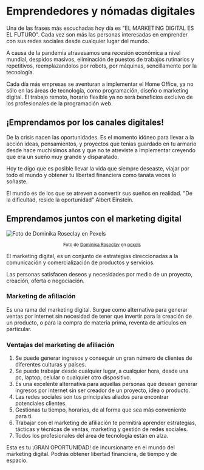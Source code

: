 # Emprendedores y nómadas digitales

Una de las frases más escuchadas hoy día es "EL MARKETING DIGITAL ES EL FUTURO". Cada vez son más las personas interesadas en emprender con sus redes sociales desde cualquier lugar del mundo.

A causa de la pandemia atravesamos una recesión económica a nivel mundial, despidos masivos, eliminación de puestos de trabajos rutinarios y repetitivos, reemplazandolos por robots, por máquinas, sencillamente por la tecnología.

Cada día más empresas se aventuran a implementar el Home Office, ya no sólo en las áreas de tecnología, como programación, diseño o marketing digital. El trabajo remoto, horario flexible ya no será beneficios excluivo de los profesionales de la programación web.

## ¡Emprendamos por los canales digitales!

De la crisis nacen las oportunidades. Es el momento idóneo para llevar a la acción ideas, pensamientos, y proyectos que tenias guardado en tu armario desde hace muchísimos años y que no te atreviste a implementar creyendo que era un sueño muy grande y disparatado.

Hoy te digo que es posible llevar la vida que siempre deseaste, viajar por todo el mundo y obtener tu libertad financiera como tanata veces lo soñaste.

El mundo es de los que se atreven a convertir sus sueños en realidad. "De la dificultad, reside la oportunidad" Albert Einstein.

## Emprendamos juntos con el marketing digital

![Foto de Dominika Roseclay en Pexels](https://images.pexels.com/photos/905163/pexels-photo-905163.jpeg?auto=compress&cs=tinysrgb&dpr=2&h=650&w=940)

<p align="center"><small>Foto de <a href="https://www.pexels.com/es-es/@punchbrandstock?utm_content=attributionCopyText&utm_medium=referral&utm_source=pexels">Dominika Roseclay</a> en <a href="https://www.pexels.com/es-es/foto/cafe-electronica-escritorio-espacio-de-trabajo-905163/?utm_content=attributionCopyText&utm_medium=referral&utm_source=pexels">pexels</a></small></p>

El marketing digital, es un conjunto de estrategias direccionadas a la comunicación y comercialización de productos y servicios.

Las personas satisfacen deseos y necesidades por medio de un proyecto, creación, oferta o negociación.

### Marketing de afiliación

Es una rama del marketing digital. Surgue como alternativa para generar ventas por internet sin necesidad de tener que invertir para la creación de un producto, o para la compra de materia prima, reventa de articulos en particular.

### Ventajas del marketing de afiliación

1. Se puede generar ingresos y conseguir un gran número de clientes de diferentes culturas y paises.
2. Se puede trabajar desde cualquier lugar, a cualquier hora, desde una pc, laptop, celular o cualquier otro dispositivo.
3. Es una excelente alternativa para aquellas personas que desean generar ingresos por internet sin ser creador de un proyecto, idea o producto.
4. Las redes sociales son tus principales aliados para encontrar potenciales clientes.
5. Gestionas tu tiempo, horarios, de al forma que sea más conveniente para ti.
6. Trabajar con el marketing de afiliación te permitirá aprender estrategias, tácticas y técnicas de ventas, marketing y gestión de redes sociales.
7. Todos los profesionales del área de tecnología están en alza. 

Esta es tu ¡GRAN OPORTUNIDAD! de incursionarte en el mundo del marketing digital. Podrás obtener libertad financiera, de tiempo y de espacio.